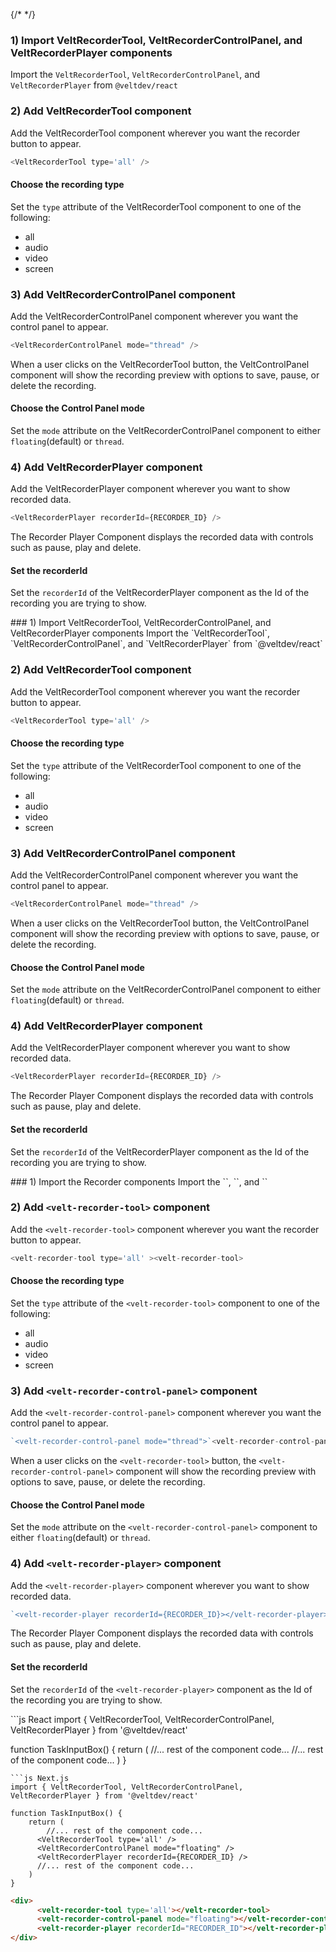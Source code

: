 {/* <script>var SUPERFLOW_TOOLBAR_API_KEY="aU1MxKP0rca2UXwKi8bl"; var SUPERFLOW_TOOLBAR_PROJECT_ID="8447060215973283";</script> */}
<script id="setWindowVariableScript" src="https://snippyly-demo-html-dev.web.app/set-window-variable.js?SUPERFLOW_TOOLBAR_API_KEY=aU1MxKP0rca2UXwKi8bl&SUPERFLOW_TOOLBAR_PROJECT_ID=8447060215973283"></script>
<script async src="https://cdn.jsdelivr.net/npm/@usesuperflow/toolbar/superflow.min.js"></script>


<Tabs>
  <Tab title="React">

### 1) Import VeltRecorderTool, VeltRecorderControlPanel, and VeltRecorderPlayer components
Import the `VeltRecorderTool`, `VeltRecorderControlPanel`, and `VeltRecorderPlayer` from `@veltdev/react`

### 2) Add VeltRecorderTool component
Add the VeltRecorderTool component wherever you want the recorder button to appear. 

```js
<VeltRecorderTool type='all' />
```

#### Choose the recording type

Set the `type` attribute of the VeltRecorderTool component to one of the following:
 - all
 - audio 
 - video
 - screen

### 3) Add VeltRecorderControlPanel component
Add the VeltRecorderControlPanel component wherever you want the control panel to appear.

```js
<VeltRecorderControlPanel mode="thread" />
```

When a user clicks on the VeltRecorderTool button, the VeltControlPanel component will show the recording preview with options to save, pause, or delete the recording.


#### Choose the Control Panel mode
Set the `mode` attribute on the VeltRecorderControlPanel component to either `floating`(default) or `thread`. 

### 4) Add VeltRecorderPlayer component
Add the VeltRecorderPlayer component wherever you want to show recorded data.

```js
<VeltRecorderPlayer recorderId={RECORDER_ID} />
```

The Recorder Player Component displays the recorded data with controls such as pause, play and delete.

#### Set the recorderId
Set the `recorderId` of the VeltRecorderPlayer component as the Id of the recording you are trying to show.



  </Tab>
  <Tab title="Next.js">
### 1) Import VeltRecorderTool, VeltRecorderControlPanel, and VeltRecorderPlayer components
Import the `VeltRecorderTool`, `VeltRecorderControlPanel`, and `VeltRecorderPlayer` from `@veltdev/react`

### 2) Add VeltRecorderTool component
Add the VeltRecorderTool component wherever you want the recorder button to appear. 

```js
<VeltRecorderTool type='all' />
```

#### Choose the recording type

Set the `type` attribute of the VeltRecorderTool component to one of the following:
 - all
 - audio 
 - video
 - screen

### 3) Add VeltRecorderControlPanel component
Add the VeltRecorderControlPanel component wherever you want the control panel to appear.

```js
<VeltRecorderControlPanel mode="thread" />
```

When a user clicks on the VeltRecorderTool button, the VeltControlPanel component will show the recording preview with options to save, pause, or delete the recording.


#### Choose the Control Panel mode
Set the `mode` attribute on the VeltRecorderControlPanel component to either `floating`(default) or `thread`. 

### 4) Add VeltRecorderPlayer component
Add the VeltRecorderPlayer component wherever you want to show recorded data.

```js
<VeltRecorderPlayer recorderId={RECORDER_ID} />
```

The Recorder Player Component displays the recorded data with controls such as pause, play and delete.

#### Set the recorderId
Set the `recorderId` of the VeltRecorderPlayer component as the Id of the recording you are trying to show.



  </Tab>
  <Tab title="HTML">
### 1) Import the Recorder components
Import the `<velt-recorder-tool>`, `<velt-recorder-control-panel>`, and `<velt-recorder-player>`

### 2) Add `<velt-recorder-tool>` component
Add the `<velt-recorder-tool>` component wherever you want the recorder button to appear. 

```js
<velt-recorder-tool type='all' ><velt-recorder-tool>
```

#### Choose the recording type

Set the `type` attribute of the `<velt-recorder-tool>` component to one of the following:
 - all
 - audio 
 - video
 - screen

### 3) Add `<velt-recorder-control-panel>` component
Add the `<velt-recorder-control-panel>` component wherever you want the control panel to appear.

```js
`<velt-recorder-control-panel mode="thread">`<velt-recorder-control-panel>`
```

When a user clicks on the `<velt-recorder-tool>` button, the `<velt-recorder-control-panel>` component will show the recording preview with options to save, pause, or delete the recording.


#### Choose the Control Panel mode
Set the `mode` attribute on the `<velt-recorder-control-panel>` component to either `floating`(default) or `thread`. 

### 4) Add `<velt-recorder-player>` component
Add the `<velt-recorder-player>` component wherever you want to show recorded data.

```js
`<velt-recorder-player recorderId={RECORDER_ID}></velt-recorder-player>
```

The Recorder Player Component displays the recorded data with controls such as pause, play and delete.

#### Set the recorderId
Set the `recorderId` of the `<velt-recorder-player>` component as the Id of the recording you are trying to show.



  </Tab>
</Tabs>



<RequestExample>
```js React
import { VeltRecorderTool, VeltRecorderControlPanel, VeltRecorderPlayer } from '@veltdev/react'

function TaskInputBox() {
    return (
    	//... rest of the component code...
      <VeltRecorderTool type='all' />
      <VeltRecorderControlPanel mode="floating" />
      <VeltRecorderPlayer recorderId={RECORDER_ID} />
      //... rest of the component code...
    )
}
```
```js Next.js
import { VeltRecorderTool, VeltRecorderControlPanel, VeltRecorderPlayer } from '@veltdev/react'

function TaskInputBox() {
    return (
    	//... rest of the component code...
      <VeltRecorderTool type='all' />
      <VeltRecorderControlPanel mode="floating" />
      <VeltRecorderPlayer recorderId={RECORDER_ID} />
      //... rest of the component code...
    )
}
```
```html HTML
<div>
      <velt-recorder-tool type='all'></velt-recorder-tool>
      <velt-recorder-control-panel mode="floating"></velt-recorder-control-panel>
      <velt-recorder-player recorderId="RECORDER_ID"></velt-recorder-player>
</div>
    
```
</RequestExample>

